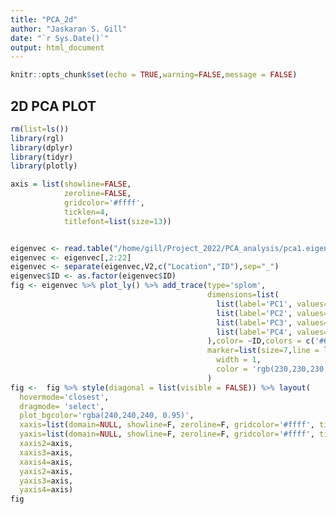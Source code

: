 ```yaml
---
title: "PCA_2d"
author: "Jaskaran S. Gill"
date: "`r Sys.Date()`"
output: html_document
---
```


```r
knitr::opts_chunk$set(echo = TRUE,warning=FALSE,message = FALSE)
```

## 2D PCA PLOT

```r
rm(list=ls())
library(rgl)
library(dplyr)
library(tidyr)
library(plotly)

axis = list(showline=FALSE,
            zeroline=FALSE,
            gridcolor='#ffff',
            ticklen=4,
            titlefont=list(size=13))


eigenvec <- read.table("/home/gill/Project_2022/PCA_analysis/pca1.eigenvec")
eigenvec <- eigenvec[,2:22]
eigenvec <- separate(eigenvec,V2,c("Location","ID"),sep="_")
eigenvec$ID <- as.factor(eigenvec$ID)
fig <- eigenvec %>% plot_ly() %>% add_trace(type='splom',
                                            dimensions=list(
                                              list(label='PC1', values=~V3),
                                              list(label='PC2', values=~V4),
                                              list(label='PC3', values=~V5),
                                              list(label='PC4', values=~V6)
                                            ),color= ~ID,colors = c('#636EFA','#EF553B','#00CC96',"purple"),
                                            marker=list(size=7,line = list(
                                              width = 1,
                                              color = 'rgb(230,230,230,230)'))
                                            )
fig <-  fig %>% style(diagonal = list(visible = FALSE)) %>% layout(
  hovermode='closest',
  dragmode= 'select',
  plot_bgcolor='rgba(240,240,240, 0.95)',
  xaxis=list(domain=NULL, showline=F, zeroline=F, gridcolor='#ffff', ticklen=4),
  yaxis=list(domain=NULL, showline=F, zeroline=F, gridcolor='#ffff', ticklen=4),
  xaxis2=axis,
  xaxis3=axis,
  xaxis4=axis,
  yaxis2=axis,
  yaxis3=axis,
  yaxis4=axis)
fig

```

